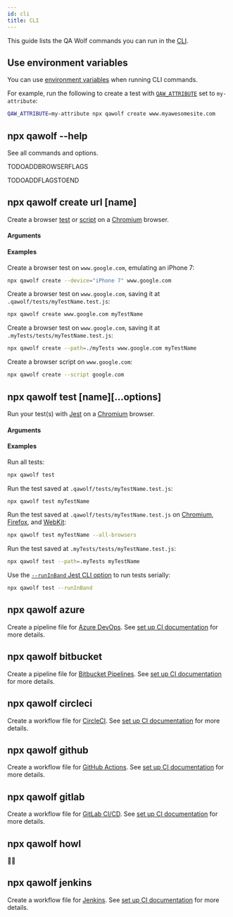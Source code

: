 ```yaml
---
id: cli
title: CLI
---
```



This guide lists the QA Wolf commands you can run in the [CLI](../install#understand-the-command-line).

## Use environment variables

You can use [environment variables](environment_variables) when running CLI commands.

For example, run the following to create a test with [`QAW_ATTRIBUTE`](environment_variables#qaw_attribute) set to `my-attribute`:

```bash
QAW_ATTRIBUTE=my-attribute npx qawolf create www.myawesomesite.com
```

## npx qawolf --help

See all commands and options.

TODOADDBROWSERFLAGS

TODOADDFLAGSTOEND

## npx qawolf create url [name]

Create a browser [test](../create_a_test) or [script](../create_a_script) on a [Chromium](https://www.chromium.org/Home) browser.

#### Arguments

<ArgumentCreate />

#### Examples

Create a browser test on `www.google.com`, emulating an iPhone 7:

```bash
npx qawolf create --device="iPhone 7" www.google.com
```

Create a browser test on `www.google.com`, saving it at `.qawolf/tests/myTestName.test.js`:

```bash
npx qawolf create www.google.com myTestName
```

Create a browser test on `www.google.com`, saving it at `.myTests/tests/myTestName.test.js`:

```bash
npx qawolf create --path=./myTests www.google.com myTestName
```

Create a browser script on `www.google.com`:

```bash
npx qawolf create --script google.com
```

## npx qawolf test [name][...options]

Run your test(s) with [Jest](https://jestjs.io/) on a [Chromium](https://www.chromium.org/Home) browser.

#### Arguments

<ArgumentTest />

#### Examples

Run all tests:

```bash
npx qawolf test
```

Run the test saved at `.qawolf/tests/myTestName.test.js`:

```bash
npx qawolf test myTestName
```

Run the test saved at `.qawolf/tests/myTestName.test.js` on [Chromium](https://www.chromium.org/Home), [Firefox](https://www.mozilla.org/en-US/firefox/new), and [WebKit](https://webkit.org):

```bash
npx qawolf test myTestName --all-browsers
```

Run the test saved at `.myTests/tests/myTestName.test.js`:

```bash
npx qawolf test --path=.myTests myTestName
```

Use the [`--runInBand` Jest CLI option](https://jestjs.io/docs/en/cli#--runinband) to run tests serially:

```bash
npx qawolf test --runInBand
```

## npx qawolf azure

Create a pipeline file for [Azure DevOps](https://azure.microsoft.com/en-us/services/devops). See [set up CI documentation](../run_tests_in_ci#create-workflow-file) for more details.

## npx qawolf bitbucket

Create a pipeline file for [Bitbucket Pipelines](https://bitbucket.org/product/features/pipelines). See [set up CI documentation](../run_tests_in_ci#create-workflow-file) for more details.

## npx qawolf circleci

Create a workflow file for [CircleCI](https://circleci.com). See [set up CI documentation](../run_tests_in_ci#create-workflow-file) for more details.

## npx qawolf github

Create a workflow file for [GitHub Actions](https://github.com/features/actions). See [set up CI documentation](../run_tests_in_ci#create-workflow-file) for more details.

## npx qawolf gitlab

Create a workflow file for [GitLab CI/CD](https://docs.gitlab.com/ee/ci/README.html). See [set up CI documentation](../run_tests_in_ci#create-workflow-file) for more details.

## npx qawolf howl

🐺😉

## npx qawolf jenkins

Create a workflow file for [Jenkins](TODOFIXLINK). See [set up CI documentation](../run_tests_in_ci#create-workflow-file) for more details.
